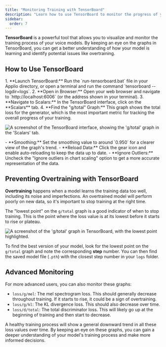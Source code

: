 ```yaml
---
title: "Monitoring Training with TensorBoard"
description: "Learn how to use TensorBoard to monitor the progress of your model training and prevent overtraining."
sidebar:
  order: 7
---
```



**TensorBoard** is a powerful tool that allows you to visualize and monitor the training process of your voice models. By keeping an eye on the graphs in TensorBoard, you can get a better understanding of how your model is learning and identify potential issues like overtraining.

## How to Use TensorBoard

<Steps>
1.  **Launch TensorBoard:** Run the `run-tensorboard.bat` file in your Applio directory, or open a terminal and run the command `tensorboard --logdir=logs`.
2.  **Open in Browser:** Open your web browser and navigate to `http://localhost:6006` (or the address shown in your terminal).
3.  **Navigate to Scalars:** In the TensorBoard interface, click on the **Scalars** tab.
4.  **Find the "g/total" Graph:** This graph shows the total loss for the generator, which is the most important metric for tracking the overall progress of your training.
</Steps>

![A screenshot of the TensorBoard interface, showing the 'g/total' graph in the 'Scalars' tab.](/images/tensorboard.png)

<Aside type="tip" title="TensorBoard Settings">
  - **Smoothing:** Set the smoothing value to around `0.950` for a clearer view of the graph's trend.
  - **Reload Data:** Click the gear icon and enable auto-reloading to keep the data up to date.
  - **Ignore Outliers:** Uncheck the "Ignore outliers in chart scaling" option to get a more accurate representation of the data.
</Aside>

## Preventing Overtraining with TensorBoard

**Overtraining** happens when a model learns the training data too well, including its noise and imperfections. An overtrained model will perform poorly on new data, so it's important to stop training at the right time.

The "lowest point" on the `g/total` graph is a good indicator of when to stop training. This is the point where the loss value is at its lowest before it starts to rise or plateau.

![A screenshot of the 'g/total' graph in TensorBoard, with the lowest point highlighted.](/images/point.png)

To find the best version of your model, look for the lowest point on the `g/total` graph and note the corresponding **step** number. You can then find the saved model file (`.pth`) with the closest step number in your `logs` folder.

## Advanced Monitoring

For more advanced users, you can also monitor these graphs:

-   `loss/g/mel`: The mel spectrogram loss. This should generally decrease throughout training. If it starts to rise, it could be a sign of overtraining.
-   `loss/g/kl`: The KL divergence loss. This should also decrease over time.
-   `loss/d/total`: The total discriminator loss. This will likely go up at the beginning of training and then start to decrease.

A healthy training process will show a general downward trend in all these loss values over time. By keeping an eye on these graphs, you can gain a deeper understanding of your model's training process and make more informed decisions.